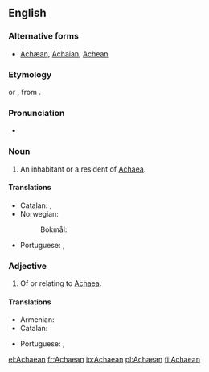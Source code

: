 ==English==

===Alternative forms===
* [[Achæan]], [[Achaian]], [[Achean]]

===Etymology===
{{etyl|la|en}} {{m|la|Achaeus}} or {{m|la|Achaius}}, from {{etyl|grc|en}} {{m|grc|Ἀχαιός}}.

===Pronunciation===
* {{IPA|/əˈkiːən/|lang=en}}

===Noun===
{{en-noun}}

# An inhabitant or a resident of [[Achaea]].

====Translations====
{{trans-top|an inhabitant of Achaea}}
* Catalan: {{t|ca|aqueu|m}}, {{t|ca|aquea|f}}
* Norwegian:
*: Bokmål: {{t+|nb|akhaier|m}}
{{trans-mid}}
* Portuguese: {{t+|pt|aqueu|m}}, {{t|pt|aqueia|f}}
{{trans-bottom}}

===Adjective===
{{en-adj|-}}

# Of or relating to [[Achaea]].

====Translations====
{{trans-top|Of or relating to Achaea}}
* Armenian: {{t|hy|աքայական|sc=Armn}}
* Catalan: {{t|ca|aqueu}}
{{trans-mid}}
* Portuguese: {{t+|pt|aqueu|m}}, {{t|pt|aqueia|f}}
{{trans-bottom}}

[[el:Achaean]]
[[fr:Achaean]]
[[io:Achaean]]
[[pl:Achaean]]
[[fi:Achaean]]